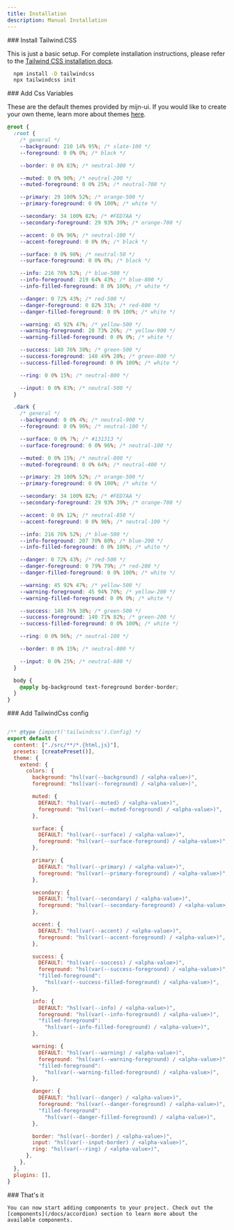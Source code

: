 ```yaml
---
title: Installation
description: Manual Installation
---
```



<Steps>

<Step>
### Install Tailwind.CSS

This is just a basic setup. For complete installation instructions, please refer to the [Tailwind CSS installation docs](https://tailwindcss.com/docs/installation).

```bash title="Terminal"
  npm install -D tailwindcss
  npx tailwindcss init
```
</Step>

<Step>
### Add Css Variables

These are the default themes provided by mijn-ui. If you would like to create your own theme, learn more about themes [here](/docs/theming).

```css title="Css"
@root {
  :root {
    /* general */
    --background: 210 14% 95%; /* slate-100 */
    --foreground: 0 0% 0%; /* black */

    --border: 0 0% 83%; /* neutral-300 */

    --muted: 0 0% 90%; /* neutral-200 */
    --muted-foreground: 0 0% 25%; /* neutral-700 */

    --primary: 29 100% 52%; /* orange-500 */
    --primary-foreground: 0 0% 100%; /* white */

    --secondary: 34 100% 82%; /* #FED7AA */
    --secondary-foreground: 29 93% 39%; /* orange-700 */

    --accent: 0 0% 96%; /* neutral-100 */
    --accent-foreground: 0 0% 0%; /* black */

    --surface: 0 0% 98%; /* neutral-50 */
    --surface-foreground: 0 0% 0%; /* black */

    --info: 216 76% 52%; /* blue-500 */
    --info-foreground: 219 64% 43%; /* blue-800 */
    --info-filled-foreground: 0 0% 100%; /* white */

    --danger: 0 72% 43%; /* red-500 */
    --danger-foreground: 0 82% 31%; /* red-800 */
    --danger-filled-foreground: 0 0% 100%; /* white */

    --warning: 45 92% 47%; /* yellow-500 */
    --warning-foreground: 28 73% 26%; /* yellow-900 */
    --warning-filled-foreground: 0 0% 0%; /* white */

    --success: 140 76% 38%; /* green-500 */
    --success-foreground: 140 49% 20%; /* green-800 */
    --success-filled-foreground: 0 0% 100%; /* white */

    --ring: 0 0% 15%; /* neutral-800 */

    --input: 0 0% 83%; /* neutral-500 */
  }

  .dark {
    /* general */
    --background: 0 0% 4%; /* neutral-900 */
    --foreground: 0 0% 96%; /* neutral-100 */

    --surface: 0 0% 7%; /* #131313 */
    --surface-foreground: 0 0% 96%; /* neutral-100 */

    --muted: 0 0% 15%; /* neutral-800 */
    --muted-foreground: 0 0% 64%; /* neutral-400 */

    --primary: 29 100% 52%; /* orange-500 */
    --primary-foreground: 0 0% 100%; /* white */

    --secondary: 34 100% 82%; /* #FED7AA */
    --secondary-foreground: 29 93% 39%; /* orange-700 */

    --accent: 0 0% 12%; /* neutral-850 */
    --accent-foreground: 0 0% 96%; /* neutral-100 */

    --info: 216 76% 52%; /* blue-500 */
    --info-foreground: 207 70% 80%; /* blue-200 */
    --info-filled-foreground: 0 0% 100%; /* white */

    --danger: 0 72% 43%; /* red-500 */
    --danger-foreground: 0 79% 79%; /* red-200 */
    --danger-filled-foreground: 0 0% 100%; /* white */

    --warning: 45 92% 47%; /* yellow-500 */
    --warning-foreground: 45 94% 70%; /* yellow-200 */
    --warning-filled-foreground: 0 0% 0%; /* white */

    --success: 140 76% 38%; /* green-500 */
    --success-foreground: 140 71% 82%; /* green-200 */
    --success-filled-foreground: 0 0% 100%; /* white */

    --ring: 0 0% 96%; /* neutral-100 */

    --border: 0 0% 15%; /* neutral-800 */

    --input: 0 0% 25%; /* neutral-600 */
  }

  body {
    @apply bg-background text-foreground border-border;
  }
}
```

</Step>

<Step>
### Add TailwindCss config
  
  ```js title="tailwind.config.js"

/** @type {import('tailwindcss').Config} */
export default {
    content: ["./src/**/*.{html,js}"],
    presets: [createPreset()],
    theme: {
      extend: {
        colors: {
          background: "hsl(var(--background) / <alpha-value>)",
          foreground: "hsl(var(--foreground) / <alpha-value>)",

          muted: {
            DEFAULT: "hsl(var(--muted) / <alpha-value>)",
            foreground: "hsl(var(--muted-foreground) / <alpha-value>)",
          },

          surface: {
            DEFAULT: "hsl(var(--surface) / <alpha-value>)",
            foreground: "hsl(var(--surface-foreground) / <alpha-value>)",
          },

          primary: {
            DEFAULT: "hsl(var(--primary) / <alpha-value>)",
            foreground: "hsl(var(--primary-foreground) / <alpha-value>)",
          },

          secondary: {
            DEFAULT: "hsl(var(--secondary) / <alpha-value>)",
            foreground: "hsl(var(--secondary-foreground) / <alpha-value>)",
          },

          accent: {
            DEFAULT: "hsl(var(--accent) / <alpha-value>)",
            foreground: "hsl(var(--accent-foreground) / <alpha-value>)",
          },

          success: {
            DEFAULT: "hsl(var(--success) / <alpha-value>)",
            foreground: "hsl(var(--success-foreground) / <alpha-value>)",
            "filled-foreground":
              "hsl(var(--success-filled-foreground) / <alpha-value>)",
          },

          info: {
            DEFAULT: "hsl(var(--info) / <alpha-value>)",
            foreground: "hsl(var(--info-foreground) / <alpha-value>)",
            "filled-foreground":
              "hsl(var(--info-filled-foreground) / <alpha-value>)",
          },

          warning: {
            DEFAULT: "hsl(var(--warning) / <alpha-value>)",
            foreground: "hsl(var(--warning-foreground) / <alpha-value>)",
            "filled-foreground":
              "hsl(var(--warning-filled-foreground) / <alpha-value>)",
          },

          danger: {
            DEFAULT: "hsl(var(--danger) / <alpha-value>)",
            foreground: "hsl(var(--danger-foreground) / <alpha-value>)",
            "filled-foreground":
              "hsl(var(--danger-filled-foreground) / <alpha-value>)",
          },

          border: "hsl(var(--border) / <alpha-value>)",
          input: "hsl(var(--input-border) / <alpha-value>)",
          ring: "hsl(var(--ring) / <alpha-value>)",
        },
      },
    },
    plugins: [],
}

  ```
</Step>


  <Step>
    ### That's it

    You can now start adding components to your project. Check out the [components](/docs/accordion) section to learn more about the available components.

  </Step>
</Steps>
